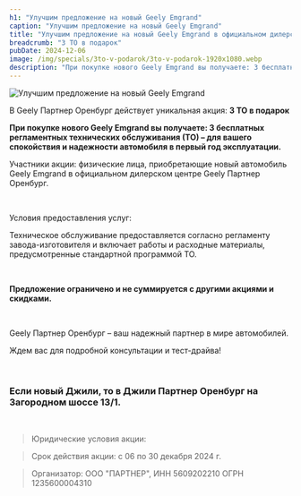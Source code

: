 ```yaml
---
h1: "Улучшим предложение на новый Geely Emgrand"
caption: "Улучшим предложение на новый Geely Emgrand"
title: "Улучшим предложение на новый Geely Emgrand в официальном дилерском центре Geely"
breadcrumb: "3 ТО в подарок"
pubDate: 2024-12-06
image: /img/specials/3to-v-podarok/3to-v-podarok-1920x1080.webp
description: "При покупке нового Geely Emgrand вы получаете: 3 бесплатных регламентных технических обслуживания (ТО) – для вашего спокойствия и надежности автомобиля в первый год эксплуатации."
---
```



<picture>
	<source media="(min-width: 1200px)" srcset="/img/specials/3to-v-podarok/3to-v-podarok-1920x1080.webp" />
	<source media="(min-width: 768px)" srcset="/img/specials/3to-v-podarok/3to-v-podarok-1920x1080.webp" />
	<source media="(min-width: 320px)" srcset="/img/specials/3to-v-podarok/3to-v-podarok-1920x1080.webp" />
	<img src="/img/specials/3to-v-podarok/3to-v-podarok-1920x1080.webp" class="w-full mb-10" alt="Улучшим предложение на новый Geely Emgrand" />
</picture>

В Geely  Партнер Оренбург действует уникальная акция: **3 ТО в подарок**

**При покупке нового Geely Emgrand вы получаете: 3 бесплатных регламентных технических обслуживания (ТО) – для вашего спокойствия и надежности автомобиля в первый год эксплуатации.**

Участники акции: физические лица, приобретающие новый автомобиль Geely Emgrand в официальном дилерском центре Geely Партнер Оренбург.

<br/>

Условия предоставления услуг:

Техническое обслуживание предоставляется согласно регламенту завода-изготовителя и включает работы и расходные материалы, предусмотренные стандартной программой ТО.

<br/>

**Предложение ограничено и не суммируется с другими акциями и скидками.**

<br/>

Geely  Партнер Оренбург – ваш надежный партнер в мире автомобилей.

Ждем вас для подробной консультации и тест-драйва!

<br/>

### **Если новый Джили, то в Джили Партнер Оренбург на Загородном шоссе 13/1.**

<br/>

<SpecialSalonsInfo dataTitle="Узнать подробнее<br>«Зимние шины в подарок»" />

> Юридические условия акции:

> Срок действия акции: с 06 по 30 декабря 2024 г.

> Организатор: ООО "ПАРТНЕР", ИНН 5609202210 ОГРН 1235600004310
